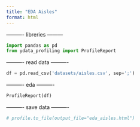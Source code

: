```yaml
---
title: "EDA Aisles"
format: html
---
```


---------- libreries ---------
```python
import pandas as pd
from ydata_profiling import ProfileReport
```

---------- read data ----------
```python
df = pd.read_csv('datasets/aisles.csv', sep=';')
```

---------- eda ----------
```python
ProfileReport(df)
```

---------- save data ----------
```python
# profile.to_file(output_file="eda_aisles.html")
```
